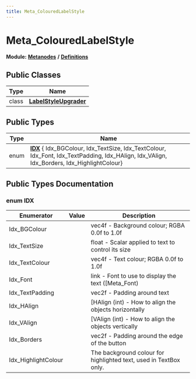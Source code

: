 ```yaml
---
title: Meta_ColouredLabelStyle
---
```


# Meta_ColouredLabelStyle

**Module:** **[Metanodes](../../modules/metanodes/index.mdx)** **/** **[Definitions](../../modules/metanodes/definitions.mdx)**

## Public Classes

| Type           | Name           |
| -------------- | -------------- |
| class | **[LabelStyleUpgrader](../metanodes/meta-coloured-label-style-label-style-upgrader.mdx)**  |

## Public Types

| Type           | Name           |
| -------------- | -------------- |
| enum| **[IDX](#enum-idx)** { Idx_BGColour, Idx_TextSize, Idx_TextColour, Idx_Font, Idx_TextPadding, Idx_HAlign, Idx_VAlign, Idx_Borders, Idx_HighlightColour} |

## Public Types Documentation

### enum IDX

| Enumerator | Value | Description |
| ---------- | ----- | ----------- |
| Idx_BGColour | | vec4f - Background colour; RGBA 0.0f to 1.0f   |
| Idx_TextSize | | float - Scalar applied to text to control its size   |
| Idx_TextColour | | vec4f - Text colour; RGBA 0.0f to 1.0f   |
| Idx_Font | | link - Font to use to display the text ([Meta_Font)   |
| Idx_TextPadding | | vec2f - Padding around text   |
| Idx_HAlign | | [HAlign (int) - How to align the objects horizontally   |
| Idx_VAlign | | [VAlign (int) - How to align the objects vertically   |
| Idx_Borders | | vec2f - Padding around the edge of the button   |
| Idx_HighlightColour | | The background colour for highlighted text, used in TextBox only.   |
